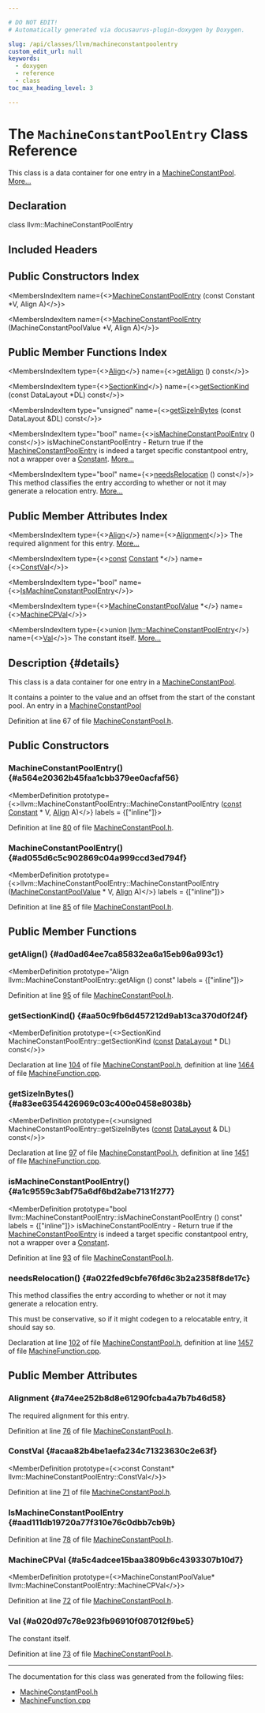```yaml
---

# DO NOT EDIT!
# Automatically generated via docusaurus-plugin-doxygen by Doxygen.

slug: /api/classes/llvm/machineconstantpoolentry
custom_edit_url: null
keywords:
  - doxygen
  - reference
  - class
toc_max_heading_level: 3

---
```





# The `MachineConstantPoolEntry` Class Reference

<DoxygenPage pluginConfig={pluginConfig}>

This class is a data container for one entry in a <a href="/docs/api/classes/llvm/machineconstantpool">MachineConstantPool</a>. <a href="#details">More...</a>

## Declaration

<CodeBlock>class llvm::MachineConstantPoolEntry</CodeBlock>

## Included Headers

<IncludesList>
<IncludesListItem
  filePath="llvm/CodeGen/MachineConstantPool.h"
  permalink="/docs/api/files/include/include/llvm/include/llvm/codegen/machineconstantpool-h"
  isLocal="true" />
</IncludesList>

## Public Constructors Index

<MembersIndex>

<MembersIndexItem
  name={<><a href="#a564e20362b45faa1cbb379ee0acfaf56">MachineConstantPoolEntry</a> (const Constant &#42;V, Align A)</>}>
</MembersIndexItem>

<MembersIndexItem
  name={<><a href="#ad055d6c5c902869c04a999ccd3ed794f">MachineConstantPoolEntry</a> (MachineConstantPoolValue &#42;V, Align A)</>}>
</MembersIndexItem>

</MembersIndex>

## Public Member Functions Index

<MembersIndex>

<MembersIndexItem
  type={<><a href="/docs/api/structs/llvm/align">Align</a></>}
  name={<><a href="#ad0ad64ee7ca85832ea6a15eb96a993c1">getAlign</a> () const</>}>
</MembersIndexItem>

<MembersIndexItem
  type={<><a href="/docs/api/classes/llvm/sectionkind">SectionKind</a></>}
  name={<><a href="#aa50c9fb6d457212d9ab13ca370d0f24f">getSectionKind</a> (const DataLayout &#42;DL) const</>}>
</MembersIndexItem>

<MembersIndexItem
  type="unsigned"
  name={<><a href="#a83ee6354426969c03c400e0458e8038b">getSizeInBytes</a> (const DataLayout &amp;DL) const</>}>
</MembersIndexItem>

<MembersIndexItem
  type="bool"
  name={<><a href="#a1c9559c3abf75a6df6bd2abe7131f277">isMachineConstantPoolEntry</a> () const</>}>
isMachineConstantPoolEntry - Return true if the <a href="/docs/api/classes/llvm/machineconstantpoolentry">MachineConstantPoolEntry</a> is indeed a target specific constantpool entry, not a wrapper over a <a href="/docs/api/classes/llvm/constant">Constant</a>. <a href="#a1c9559c3abf75a6df6bd2abe7131f277">More...</a>
</MembersIndexItem>

<MembersIndexItem
  type="bool"
  name={<><a href="#a022fed9cbfe76fd6c3b2a2358f8de17c">needsRelocation</a> () const</>}>
This method classifies the entry according to whether or not it may generate a relocation entry. <a href="#a022fed9cbfe76fd6c3b2a2358f8de17c">More...</a>
</MembersIndexItem>

</MembersIndex>

## Public Member Attributes Index

<MembersIndex>

<MembersIndexItem
  type={<><a href="/docs/api/structs/llvm/align">Align</a></>}
  name={<><a href="#a74ee252b8d8e61290fcba4a7b7b46d58">Alignment</a></>}>
The required alignment for this entry. <a href="#a74ee252b8d8e61290fcba4a7b7b46d58">More...</a>
</MembersIndexItem>

<MembersIndexItem
  type={<><a href="/docs/api/files/lib/lib/target/lib/target/aarch64/aarch64promoteconstant-cpp/#a90f8350fecae261c25be85d38b451bff">const</a> <a href="/docs/api/classes/llvm/constant">Constant</a> &#42;</>}
  name={<><a href="#acaa82b4be1aefa234c71323630c2e63f">ConstVal</a></>}>
</MembersIndexItem>

<MembersIndexItem
  type="bool"
  name={<><a href="#aad111db19720a77f310e76c0dbb7cb9b">IsMachineConstantPoolEntry</a></>}>
</MembersIndexItem>

<MembersIndexItem
  type={<><a href="/docs/api/classes/llvm/machineconstantpoolvalue">MachineConstantPoolValue</a> &#42;</>}
  name={<><a href="#a5c4adcee15baa3809b6c4393307b10d7">MachineCPVal</a></>}>
</MembersIndexItem>

<MembersIndexItem
  type={<>union <a href="/docs/api/classes/llvm/machineconstantpoolentry">llvm::MachineConstantPoolEntry</a></>}
  name={<><a href="#a020d97c78e923fb96910f087012f9be5">Val</a></>}>
The constant itself. <a href="#a020d97c78e923fb96910f087012f9be5">More...</a>
</MembersIndexItem>

</MembersIndex>

## Description {#details}

This class is a data container for one entry in a <a href="/docs/api/classes/llvm/machineconstantpool">MachineConstantPool</a>.

It contains a pointer to the value and an offset from the start of the constant pool. An entry in a <a href="/docs/api/classes/llvm/machineconstantpool">MachineConstantPool</a>

Definition at line 67 of file <a href="/docs/api/files/include/include/llvm/include/llvm/codegen/machineconstantpool-h">MachineConstantPool.h</a>.

<SectionDefinition>

## Public Constructors

### MachineConstantPoolEntry() {#a564e20362b45faa1cbb379ee0acfaf56}

<MemberDefinition
  prototype={<>llvm::MachineConstantPoolEntry::MachineConstantPoolEntry (<a href="/docs/api/files/lib/lib/target/lib/target/aarch64/aarch64promoteconstant-cpp/#a90f8350fecae261c25be85d38b451bff">const</a> <a href="/docs/api/classes/llvm/constant">Constant</a> &#42; V, <a href="/docs/api/structs/llvm/align">Align</a> A)</>}
  labels = {["inline"]}>

Definition at line <a href="/docs/api/files/include/include/llvm/include/llvm/codegen/machineconstantpool-h/#l00080">80</a> of file <a href="/docs/api/files/include/include/llvm/include/llvm/codegen/machineconstantpool-h">MachineConstantPool.h</a>.
</MemberDefinition>

### MachineConstantPoolEntry() {#ad055d6c5c902869c04a999ccd3ed794f}

<MemberDefinition
  prototype={<>llvm::MachineConstantPoolEntry::MachineConstantPoolEntry (<a href="/docs/api/classes/llvm/machineconstantpoolvalue">MachineConstantPoolValue</a> &#42; V, <a href="/docs/api/structs/llvm/align">Align</a> A)</>}
  labels = {["inline"]}>

Definition at line <a href="/docs/api/files/include/include/llvm/include/llvm/codegen/machineconstantpool-h/#l00085">85</a> of file <a href="/docs/api/files/include/include/llvm/include/llvm/codegen/machineconstantpool-h">MachineConstantPool.h</a>.
</MemberDefinition>

</SectionDefinition>

<SectionDefinition>

## Public Member Functions

### getAlign() {#ad0ad64ee7ca85832ea6a15eb96a993c1}

<MemberDefinition
  prototype="Align llvm::MachineConstantPoolEntry::getAlign () const"
  labels = {["inline"]}>

Definition at line <a href="/docs/api/files/include/include/llvm/include/llvm/codegen/machineconstantpool-h/#l00095">95</a> of file <a href="/docs/api/files/include/include/llvm/include/llvm/codegen/machineconstantpool-h">MachineConstantPool.h</a>.
</MemberDefinition>

### getSectionKind() {#aa50c9fb6d457212d9ab13ca370d0f24f}

<MemberDefinition
  prototype={<>SectionKind MachineConstantPoolEntry::getSectionKind (<a href="/docs/api/files/lib/lib/target/lib/target/aarch64/aarch64promoteconstant-cpp/#a90f8350fecae261c25be85d38b451bff">const</a> <a href="/docs/api/classes/llvm/datalayout">DataLayout</a> &#42; DL) const</>}>

Declaration at line <a href="/docs/api/files/include/include/llvm/include/llvm/codegen/machineconstantpool-h/#l00104">104</a> of file <a href="/docs/api/files/include/include/llvm/include/llvm/codegen/machineconstantpool-h">MachineConstantPool.h</a>, definition at line <a href="/docs/api/files/lib/lib/codegen/machinefunction-cpp/#l01464">1464</a> of file <a href="/docs/api/files/lib/lib/codegen/machinefunction-cpp">MachineFunction.cpp</a>.
</MemberDefinition>

### getSizeInBytes() {#a83ee6354426969c03c400e0458e8038b}

<MemberDefinition
  prototype={<>unsigned MachineConstantPoolEntry::getSizeInBytes (<a href="/docs/api/files/lib/lib/target/lib/target/aarch64/aarch64promoteconstant-cpp/#a90f8350fecae261c25be85d38b451bff">const</a> <a href="/docs/api/classes/llvm/datalayout">DataLayout</a> &amp; DL) const</>}>

Declaration at line <a href="/docs/api/files/include/include/llvm/include/llvm/codegen/machineconstantpool-h/#l00097">97</a> of file <a href="/docs/api/files/include/include/llvm/include/llvm/codegen/machineconstantpool-h">MachineConstantPool.h</a>, definition at line <a href="/docs/api/files/lib/lib/codegen/machinefunction-cpp/#l01451">1451</a> of file <a href="/docs/api/files/lib/lib/codegen/machinefunction-cpp">MachineFunction.cpp</a>.
</MemberDefinition>

### isMachineConstantPoolEntry() {#a1c9559c3abf75a6df6bd2abe7131f277}

<MemberDefinition
  prototype="bool llvm::MachineConstantPoolEntry::isMachineConstantPoolEntry () const"
  labels = {["inline"]}>
isMachineConstantPoolEntry - Return true if the <a href="/docs/api/classes/llvm/machineconstantpoolentry">MachineConstantPoolEntry</a> is indeed a target specific constantpool entry, not a wrapper over a <a href="/docs/api/classes/llvm/constant">Constant</a>.

Definition at line <a href="/docs/api/files/include/include/llvm/include/llvm/codegen/machineconstantpool-h/#l00093">93</a> of file <a href="/docs/api/files/include/include/llvm/include/llvm/codegen/machineconstantpool-h">MachineConstantPool.h</a>.
</MemberDefinition>

### needsRelocation() {#a022fed9cbfe76fd6c3b2a2358f8de17c}

<MemberDefinition
  prototype="bool MachineConstantPoolEntry::needsRelocation () const">
This method classifies the entry according to whether or not it may generate a relocation entry.

This must be conservative, so if it might codegen to a relocatable entry, it should say so.

Declaration at line <a href="/docs/api/files/include/include/llvm/include/llvm/codegen/machineconstantpool-h/#l00102">102</a> of file <a href="/docs/api/files/include/include/llvm/include/llvm/codegen/machineconstantpool-h">MachineConstantPool.h</a>, definition at line <a href="/docs/api/files/lib/lib/codegen/machinefunction-cpp/#l01457">1457</a> of file <a href="/docs/api/files/lib/lib/codegen/machinefunction-cpp">MachineFunction.cpp</a>.
</MemberDefinition>

</SectionDefinition>

<SectionDefinition>

## Public Member Attributes

### Alignment {#a74ee252b8d8e61290fcba4a7b7b46d58}

<MemberDefinition
  prototype="Align llvm::MachineConstantPoolEntry::Alignment">
The required alignment for this entry.

Definition at line <a href="/docs/api/files/include/include/llvm/include/llvm/codegen/machineconstantpool-h/#l00076">76</a> of file <a href="/docs/api/files/include/include/llvm/include/llvm/codegen/machineconstantpool-h">MachineConstantPool.h</a>.
</MemberDefinition>

### ConstVal {#acaa82b4be1aefa234c71323630c2e63f}

<MemberDefinition
  prototype={<>const Constant&#42; llvm::MachineConstantPoolEntry::ConstVal</>}>

Definition at line <a href="/docs/api/files/include/include/llvm/include/llvm/codegen/machineconstantpool-h/#l00071">71</a> of file <a href="/docs/api/files/include/include/llvm/include/llvm/codegen/machineconstantpool-h">MachineConstantPool.h</a>.
</MemberDefinition>

### IsMachineConstantPoolEntry {#aad111db19720a77f310e76c0dbb7cb9b}

<MemberDefinition
  prototype="bool llvm::MachineConstantPoolEntry::IsMachineConstantPoolEntry">

Definition at line <a href="/docs/api/files/include/include/llvm/include/llvm/codegen/machineconstantpool-h/#l00078">78</a> of file <a href="/docs/api/files/include/include/llvm/include/llvm/codegen/machineconstantpool-h">MachineConstantPool.h</a>.
</MemberDefinition>

### MachineCPVal {#a5c4adcee15baa3809b6c4393307b10d7}

<MemberDefinition
  prototype={<>MachineConstantPoolValue&#42; llvm::MachineConstantPoolEntry::MachineCPVal</>}>

Definition at line <a href="/docs/api/files/include/include/llvm/include/llvm/codegen/machineconstantpool-h/#l00072">72</a> of file <a href="/docs/api/files/include/include/llvm/include/llvm/codegen/machineconstantpool-h">MachineConstantPool.h</a>.
</MemberDefinition>

### Val {#a020d97c78e923fb96910f087012f9be5}

<MemberDefinition
  prototype="union llvm::MachineConstantPoolEntry llvm::MachineConstantPoolEntry::Val">
The constant itself.

Definition at line <a href="/docs/api/files/include/include/llvm/include/llvm/codegen/machineconstantpool-h/#l00073">73</a> of file <a href="/docs/api/files/include/include/llvm/include/llvm/codegen/machineconstantpool-h">MachineConstantPool.h</a>.
</MemberDefinition>

</SectionDefinition>

<hr/>

The documentation for this class was generated from the following files:

<ul>
<li><a href="/docs/api/files/include/include/llvm/include/llvm/codegen/machineconstantpool-h">MachineConstantPool.h</a></li>
<li><a href="/docs/api/files/lib/lib/codegen/machinefunction-cpp">MachineFunction.cpp</a></li>
</ul>

</DoxygenPage>
